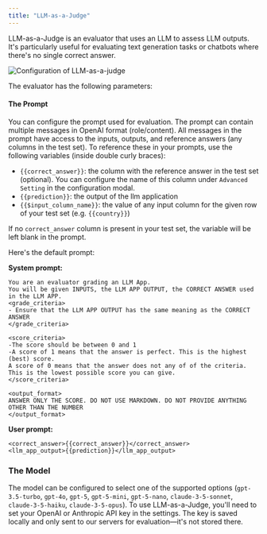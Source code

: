 ```yaml
---
title: "LLM-as-a-Judge"
---
```


LLM-as-a-Judge is an evaluator that uses an LLM to assess LLM outputs. It's particularly useful for evaluating text generation tasks or chatbots where there's no single correct answer.

![Configuration of LLM-as-a-judge](/images/evaluation/configure-evaluators-3.png)

The evaluator has the following parameters:

#### The Prompt

You can configure the prompt used for evaluation. The prompt can contain multiple messages in OpenAI format (role/content). All messages in the prompt have access to the inputs, outputs, and reference answers (any columns in the test set). To reference these in your prompts, use the following variables (inside double curly braces):

- `{{correct_answer}}`: the column with the reference answer in the test set (optional). You can configure the name of this column under `Advanced Setting` in the configuration modal.
- `{{prediction}}`: the output of the llm application
- `{{$input_column_name}}`: the value of any input column for the given row of your test set (e.g. `{{country}}`)

If no `correct_answer` column is present in your test set, the variable will be left blank in the prompt.

Here's the default prompt:

**System prompt:**
```
You are an evaluator grading an LLM App.
You will be given INPUTS, the LLM APP OUTPUT, the CORRECT ANSWER used in the LLM APP.
<grade_criteria>
- Ensure that the LLM APP OUTPUT has the same meaning as the CORRECT ANSWER
</grade_criteria>

<score_criteria>
-The score should be between 0 and 1
-A score of 1 means that the answer is perfect. This is the highest (best) score.
A score of 0 means that the answer does not any of of the criteria. This is the lowest possible score you can give.
</score_criteria>

<output_format>
ANSWER ONLY THE SCORE. DO NOT USE MARKDOWN. DO NOT PROVIDE ANYTHING OTHER THAN THE NUMBER
</output_format>
```

**User prompt:**

```
<correct_answer>{{correct_answer}}</correct_answer>
<llm_app_output>{{prediction}}</llm_app_output>
```

### The Model

The model can be configured to select one of the supported options (`gpt-3.5-turbo`, `gpt-4o`, `gpt-5`, `gpt-5-mini`, `gpt-5-nano`, `claude-3-5-sonnet`, `claude-3-5-haiku`, `claude-3-5-opus`). To use LLM-as-a-Judge, you'll need to set your OpenAI or Anthropic API key in the settings. The key is saved locally and only sent to our servers for evaluation—it's not stored there.
